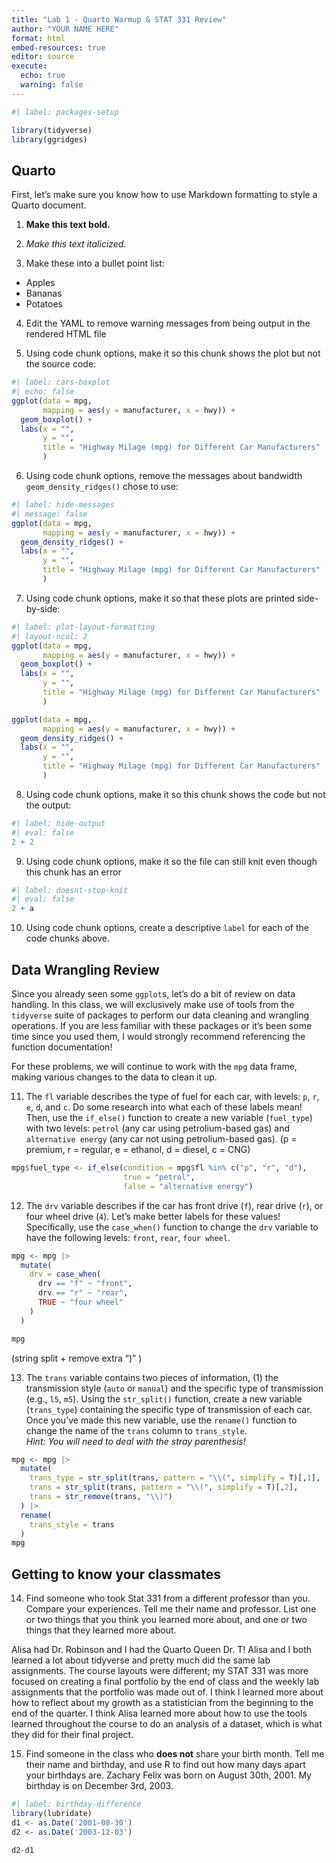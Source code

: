 ```yaml
---
title: "Lab 1 - Quarto Warmup & STAT 331 Review"
author: "YOUR NAME HERE"
format: html
embed-resources: true
editor: source
execute: 
  echo: true
  warning: false
---
```


```r
#| label: packages-setup

library(tidyverse)
library(ggridges)
```

## Quarto

First, let's make sure you know how to use Markdown formatting to style a Quarto document.

1.  **Make this text bold.**

2.  *Make this text italicized.*

3.  Make these into a bullet point list:

-   Apples
-   Bananas
-   Potatoes

4.  Edit the YAML to remove warning messages from being output in the rendered HTML file

5.  Using code chunk options, make it so this chunk shows the plot but not the source code:

```r
#| label: cars-boxplot
#| echo: false
ggplot(data = mpg, 
       mapping = aes(y = manufacturer, x = hwy)) + 
  geom_boxplot() +
  labs(x = "",
       y = "", 
       title = "Highway Milage (mpg) for Different Car Manufacturers"
       )
```

6.  Using code chunk options, remove the messages about bandwidth `geom_density_ridges()` chose to use:

```r
#| label: hide-messages
#| message: false
ggplot(data = mpg, 
       mapping = aes(y = manufacturer, x = hwy)) + 
  geom_density_ridges() +
  labs(x = "",
       y = "", 
       title = "Highway Milage (mpg) for Different Car Manufacturers"
       )
```

7.  Using code chunk options, make it so that these plots are printed side-by-side:

```r
#| label: plot-layout-formatting
#| layout-ncol: 2
ggplot(data = mpg, 
       mapping = aes(y = manufacturer, x = hwy)) + 
  geom_boxplot() +
  labs(x = "",
       y = "", 
       title = "Highway Milage (mpg) for Different Car Manufacturers"
       )

ggplot(data = mpg, 
       mapping = aes(y = manufacturer, x = hwy)) + 
  geom_density_ridges() +
  labs(x = "",
       y = "", 
       title = "Highway Milage (mpg) for Different Car Manufacturers"
       )

```

8.  Using code chunk options, make it so this chunk shows the code but not the output:

```r
#| label: hide-output
#| eval: false
2 + 2
```

9.  Using code chunk options, make it so the file can still knit even though this chunk has an error

```r
#| label: doesnt-stop-knit
#| eval: false
2 + a
```

10. Using code chunk options, create a descriptive `label` for each of the code chunks above.

## Data Wrangling Review

Since you already seen some `ggplot`s, let's do a bit of review on data handling. In this class, we will exclusively make use of tools from the `tidyverse` suite of packages to perform our data cleaning and wrangling operations. If you are less familiar with these packages or it's been some time since you used them, I would strongly recommend referencing the function documentation!

For these problems, we will continue to work with the `mpg` data frame, making various changes to the data to clean it up.

11. The `fl` variable describes the type of fuel for each car, with levels: `p`, `r`, `e`, `d`, and `c`. Do some research into what each of these labels mean! Then, use the `if_else()` function to create a new variable (`fuel_type`) with two levels: `petrol` (any car using petrolium-based gas) and `alternative energy` (any car not using petrolium-based gas).
(p = premium, r = regular, e = ethanol, d = diesel, c = CNG)
```r
mpg$fuel_type <- if_else(condition = mpg$fl %in% c("p", "r", "d"),
                         true = "petrol", 
                         false = "alternative energy")
```

12. The `drv` variable describes if the car has front drive (`f`), rear drive (`r`), or four wheel drive (`4`). Let's make better labels for these values! Specifically, use the `case_when()` function to change the `drv` variable to have the following levels: `front`, `rear`, `four wheel`.

```r
mpg <- mpg |> 
  mutate(
    drv = case_when(
      drv == "f" ~ "front",
      drv == "r" ~ "rear",
      TRUE ~ "four wheel"
    )
  )

mpg
```

(string split + remove extra ")" ) 

13. The `trans` variable contains two pieces of information, (1) the transmission style (`auto` or `manual`) and the specific type of transmission (e.g., `l5`, `m5`). Using the `str_split()` function, create a new variable (`trans_type`) containing the specific type of transmission of each car. Once you've made this new variable, use the `rename()` function to change the name of the `trans` column to `trans_style`.\
*Hint: You will need to deal with the stray parenthesis!*

```r
mpg <- mpg |> 
  mutate(
    trans_type = str_split(trans, pattern = "\\(", simplify = T)[,1],
    trans = str_split(trans, pattern = "\\(", simplify = T)[,2],
    trans = str_remove(trans, "\\)")
  ) |> 
  rename(
    trans_style = trans
  )
mpg

```

## Getting to know your classmates

14. Find someone who took Stat 331 from a different professor than you. Compare your experiences. Tell me their name and professor. List one or two things that you think you learned more about, and one or two things that they learned more about.

Alisa had Dr. Robinson and I had the Quarto Queen Dr. T! Alisa and I both learned a lot about tidyverse and pretty much did the same lab assignments. The course layouts were different; my STAT 331 was more focused on creating a final portfolio by the end of class and the weekly lab assignments that the portfolio was made out of. I think I learned more about how to reflect about my growth as a statistician from the beginning to the end of the quarter. I think Alisa learned more about how to use the tools learned throughout the course to do an analysis of a dataset, which is what they did for their final project.


15. Find someone in the class who **does not** share your birth month. Tell me their name and birthday, and use R to find out how many days apart your birthdays are.
Zachary Felix was born on August 30th, 2001. My birthday is on December 3rd, 2003. 

```r
#| label: birthday-difference
library(lubridate)
d1 <- as.Date('2001-08-30')
d2 <- as.Date('2003-12-03') 

d2-d1
```


